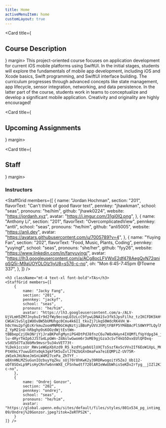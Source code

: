```yaml
---
title: Home
activeMenuItem: home
customLayout: true
---
```


<Card title={<h2>Course Description</h2>} margin>
    <Prose>
      This project-oriented course focuses on application development for current iOS mobile
      platforms using SwiftUI. In the initial stages, students will explore the fundamentals of
      mobile app development, including iOS and Xcode basics, Swift programming, and SwiftUI
      interface building. The curriculum progresses through advanced concepts like state management,
      app lifecycle, sensor integration, networking, and data persistence. In the latter part of the
      course, students work in teams to conceptualize and develop a significant mobile application.
      Creativity and originality are highly encouraged!
    </Prose>
</Card>

<Card title={<h2>Upcoming Assignments</h2>} margin>
    <UpcomingAssignments />
</Card>

<Card title={<h2>Staff</h2>} margin>
    <h3 className="font-bold text-xl">Instructors</h3>
    <StaffGrid members={[
        {
            name: "Jordan Hochman",
            section: "201",
            flavorText: "Can't think of good flavor text",
            pennkey: "jhawkman",
            school: "seas",
            pronouns: "he/him",
            github: "jhawk0224",
            website: "https://jordanh.xyz",
            avatar: "https://i.imgur.com/31gi0lQ.png",
        },
        {
            name: "Anthony Li",
            section: "201",
            flavorText: "OvercomplicatedView",
            pennkey: "antli",
            school: "seas",
            pronouns: "he/him",
            github: "anli5005",
            website: "https://anli.dev",
            avatar: "https://avatars.githubusercontent.com/u/7005789?v=4",
        },
        {
            name: "Yuying Fan",
            section: "202",
            flavorText: "Food, Music, Plants, Coding",
            pennkey: "yuyingf",
            school: "seas",
            pronouns: "she/her",
            github: "fyy26",
            website: "https://www.linkedin.com/in/fanyuying/",
            avatar: "https://lh3.googleusercontent.com/a/ACg8ocLFVWxE2df478AegQvN72qniqSQ5i-M9aUOYOLOlz1iyU8=s576-c-no",
            oh: "Mon 6:45-7:45pm @Towne 337",
        },
    ]} />

    <h3 className="mt-4 text-xl font-bold">TAs</h3>
    <StaffGrid members={[
        {
            name: "Jacky Fang",
            section: "201",
            pennkey: "jackyf",
            school: "seas",
            pronouns: "he/him",
            avatar: "https://lh3.googleusercontent.com/a-/ALV-UjVLmH5ZM7JnybuIr9d2fWy9ecoqLO3zLcC9fywLDNA1Sv3fk5JpsFilhz_tzIKCFDK5kHtFaG1KzocmSBDlsvzD4yvvVG8lvONPsMRnC4splL1bm-CWGAl5vSlg1WUOvBW5bUMUhgc0Cmu4k6II_tkvZj7ikqS0WdcRK4VH_W-h0cYmu2pfgEcKrkmuZoomMNM0GCHqNztjiBBoPyUVVJhMjtFBFP5YM4BAcPlS0WYPTLQylMyFTX9llGTSMizFFMt48FkFjM9ida1EmvqZITAhlURibe5gihBfweKu765BAoJuRJ-Z_YpM21nU-hRbghp9sKOOzdWjtEstWm-tBBbepCzjOkONrjYjJraBKPeFgMyniPG4DtPdJ8fnzC6u7W8xN4yn4IXQMfLfVpYdpg34_jgBpoPESAxbHmexGvPFADIkad7JlRdU_E9tcL-lu-4RyrTmIp6JJ57a4LpGWn-ZdAslwGwom6r3oME9gjGza3cSvT4kb5DvxEUlQFDxq-vSdO5d7Ta3bbMx9mvsr5u34vVET73t-YLDek1ccsUr_RWvieWGpXbXzd9_R5_kzdYLgebU1lUXCTs5szfAxScVVv2If6EoW1XpL_MCOuXSv2EwxSJVn9rWWF15KcRFbluKf77hD6TtzqzwOZT0TpRN9do9mdjTr7ACzLcS2zW6SzCpna37xfTZFsV6vIGBvEM2HGNWnTW4_LrTrW5HI-PtHXkLY7uwubXYx0qk3gkF5K5uIvlJ762bGXnOmaFwa7eiEQMPiZ-UV75R-zW1ekJHiNoeJmSnLW4M27cePa_ZhTYf_-oBXnHNLMZSuGunIOzbuyYqZku_sUj70r8hKwK2y39RDRwogoitV5ZeJ_Ub112-oDf8SOxLp9PisHyCRnfw6nnWXE_CFSnhwdtf720lARIeWwUbWhisSeKDv2rfyg__jIZl2KIVe2rvA86Gj0K9JVSo0qf0JPs8x8cxZcAehk4q=s360-c-no",
        },
        {
            name: "Ondrej Gonzor",
            section: "202",
            pennkey: "ondrej",
            school: "seas",
            pronouns: "he/him",
            avatar: "https://global.upenn.edu/sites/default/files/styles/801x534_pg_intimg_c_image/public/2021-09/Ondrej%20Gonzor.jpeg?itok=ZeRTPS2K",
        }
    ]} />
</Card>
